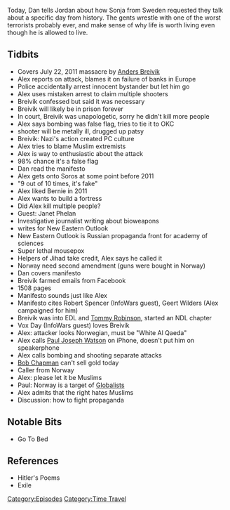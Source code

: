 {{DEFAULTSORT:
    #_EPISODE_0198:July 22, 2011
}}{{Episode
    | title           = July 22, 2011
    | caption         = Listen to this episode on [https://knowledgefight.libsyn.com/knowledge-fight-july-22-2011 Libsyn] [https://open.spotify.com/episode/3TWp02NWDfcKJ8pAZwYq0l Spotify], Read the [[Transcript/198: July 22, 2011|Unofficial Transcript]]
    | episodeNumber   = 198
    | length          = 03:10:45
    | airDate         = August 27, 2018
    | coverageDate    = July 22, 2011
    | episodeType     = [[:Category:Time Travel|Time Travel]]
    | appearance      = [[Anders Breivik]], [[Paul Joseph Watson]], [[Janet Phelan]], [[Robert Spencer]], [[Tommy Robinson]], [[Geert Wilders]], [[Vox Day]], [[Bob Chapman]]
    | oocDrop         = Full Tilt Boogie
    | previousEpisode = [[197: Jared Holt from the Sh!tpost Podcast]]
    | nextEpisode     = [[199: August 29, 2018]]
}}

{{Stub}}

Today, Dan tells Jordan about how Sonja from Sweden requested they talk about a specific day from history.  The gents wrestle with one of the worst terrorists probably ever, and make sense of why life is worth living even though he is allowed to live.

==Tidbits==

*Covers July 22, 2011 massacre by [[2011 Norway attacks|Anders Breivik]]
*Alex reports on attack, blames it on failure of banks in Europe
*Police accidentally arrest innocent bystander but let him go
*Alex uses mistaken arrest to claim multiple shooters
*Breivik confessed but said it was necessary
*Breivik will likely be in prison forever
*In court, Breivik was unapologetic, sorry he didn't kill more people
*Alex says bombing was false flag, tries to tie it to OKC
*shooter will be metally ill, drugged up patsy
*Breivik: Nazi's action created PC culture
*Alex tries to blame Muslim extremists
*Alex is way to enthusiastic about the attack
*98% chance it's a false flag
*Dan read the manifesto
*Alex gets onto Soros at some point before 2011
*"9 out of 10 times, it's fake"
*Alex liked Bernie in 2011
*Alex wants to build a fortress
*Did Alex kill multiple people?
*Guest: Janet Phelan
*Investigative journalist writing about bioweapons
*writes for New Eastern Outlook
*New Eastern Outlook is Russian propaganda front for academy of sciences
*Super lethal mousepox
*Helpers of Jihad take credit, Alex says he called it
*Norway need second amendment (guns were bought in Norway)
*Dan covers manifesto
*Breivik farmed emails from Facebook
*1508 pages
*Manifesto sounds just like Alex
*Manifesto cites Robert Spencer (InfoWars guest), Geert Wilders (Alex campaigned for him)
*Breivik was into EDL and [[Tommy Robinson]], started an NDL chapter
*Vox Day (InfoWars guest) loves Breivik
*Alex: attacker looks Norwegian, must be "White Al Qaeda"
*Alex calls [[Paul Joseph Watson]] on iPhone, doesn't put him on speakerphone
*Alex calls bombing and shooting separate attacks
*[[Bob Chapman]] can't sell gold today
*Caller from Norway
*Alex: please let it be Muslims
*Paul: Norway is a target of [[Globalists]]
*Alex admits that the right hates Muslims
*Discussion: how to fight propaganda

==Notable Bits==

*Go To Bed

==References==

*Hitler's Poems
*Exile

[[Category:Episodes]]
[[Category:Time Travel]]
